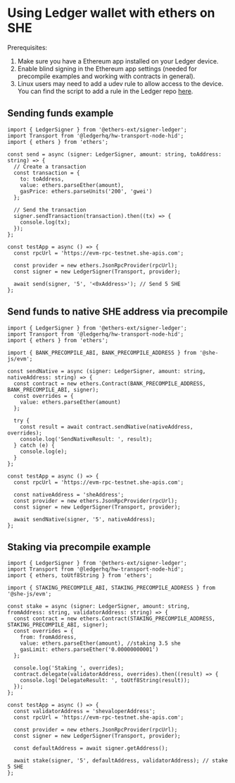 # Using Ledger wallet with ethers on SHE

Prerequisites:

1. Make sure you have a Ethereum app installed on your Ledger device.
2. Enable blind signing in the Ethereum app settings (needed for precompile
   examples and working with contracts in general).
3. Linux users may need to add a udev rule to allow access to the device. You
   can find the script to add a rule in the Ledger repo
   [here](https://github.com/LedgerHQ/udev-rules).

## Sending funds example

```tsx copy
import { LedgerSigner } from '@ethers-ext/signer-ledger';
import Transport from '@ledgerhq/hw-transport-node-hid';
import { ethers } from 'ethers';

const send = async (signer: LedgerSigner, amount: string, toAddress: string) => {
  // Create a transaction
  const transaction = {
    to: toAddress,
    value: ethers.parseEther(amount),
    gasPrice: ethers.parseUnits('200', 'gwei')
  };

  // Send the transaction
  signer.sendTransaction(transaction).then((tx) => {
    console.log(tx);
  });
};

const testApp = async () => {
  const rpcUrl = 'https://evm-rpc-testnet.she-apis.com';

  const provider = new ethers.JsonRpcProvider(rpcUrl);
  const signer = new LedgerSigner(Transport, provider);

  await send(signer, '5', '<0xAddress>'); // Send 5 SHE
};
```

## Send funds to native SHE address via precompile

```tsx copy
import { LedgerSigner } from '@ethers-ext/signer-ledger';
import Transport from '@ledgerhq/hw-transport-node-hid';
import { ethers } from 'ethers';

import { BANK_PRECOMPILE_ABI, BANK_PRECOMPILE_ADDRESS } from '@she-js/evm';

const sendNative = async (signer: LedgerSigner, amount: string, nativeAddress: string) => {
  const contract = new ethers.Contract(BANK_PRECOMPILE_ADDRESS, BANK_PRECOMPILE_ABI, signer);
  const overrides = {
    value: ethers.parseEther(amount)
  };

  try {
    const result = await contract.sendNative(nativeAddress, overrides);
    console.log('SendNativeResult: ', result);
  } catch (e) {
    console.log(e);
  }
};

const testApp = async () => {
  const rpcUrl = 'https://evm-rpc-testnet.she-apis.com';

  const nativeAddress = 'sheAddress';
  const provider = new ethers.JsonRpcProvider(rpcUrl);
  const signer = new LedgerSigner(Transport, provider);

  await sendNative(signer, '5', nativeAddress);
};
```

## Staking via precompile example

```tsx copy
import { LedgerSigner } from '@ethers-ext/signer-ledger';
import Transport from '@ledgerhq/hw-transport-node-hid';
import { ethers, toUtf8String } from 'ethers';

import { STAKING_PRECOMPILE_ABI, STAKING_PRECOMPILE_ADDRESS } from '@she-js/evm';

const stake = async (signer: LedgerSigner, amount: string, fromAddress: string, validatorAddress: string) => {
  const contract = new ethers.Contract(STAKING_PRECOMPILE_ADDRESS, STAKING_PRECOMPILE_ABI, signer);
  const overrides = {
    from: fromAddress,
    value: ethers.parseEther(amount), //staking 3.5 she
    gasLimit: ethers.parseEther('0.00000000001')
  };

  console.log('Staking ', overrides);
  contract.delegate(validatorAddress, overrides).then((result) => {
    console.log('DelegateResult: ', toUtf8String(result));
  });
};

const testApp = async () => {
  const validatorAddress = 'shevaloperAddress';
  const rpcUrl = 'https://evm-rpc-testnet.she-apis.com';

  const provider = new ethers.JsonRpcProvider(rpcUrl);
  const signer = new LedgerSigner(Transport, provider);

  const defaultAddress = await signer.getAddress();

  await stake(signer, '5', defaultAddress, validatorAddress); // stake 5 SHE
};
```
